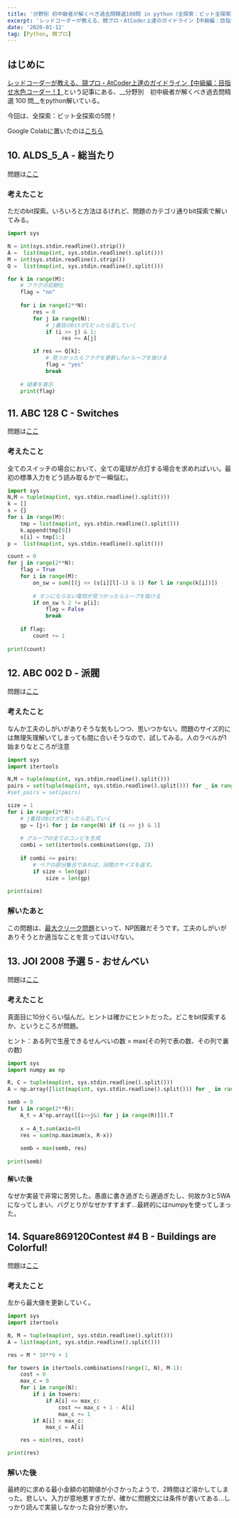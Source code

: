```yaml
---
title: '分野別 初中級者が解くべき過去問精選100問 in python（全探索：ビット全探索）'
excerpt: 'レッドコーダーが教える、競プロ・AtCoder上達のガイドライン【中級編：目指せ水色コーダー！】]という記事にある、初中級者が解くべき過去問精選100 をpython解いている。今回は、全探索：ビット全探索の5問！'
date: '2020-01-12'
tag: [Python, 競プロ]
---
```


## はじめに
[レッドコーダーが教える、競プロ・AtCoder上達のガイドライン【中級編：目指せ水色コーダー！】](https://qiita.com/e869120/items/eb50fdaece12be418faa)という記事にある、__分野別　初中級者が解くべき過去問精選 100 問__をpython解いている。

今回は、全探索：ビット全探索の5問！

Google Colabに置いたのは[こちら](https://colab.research.google.com/drive/1gULeuL1jwRn-k25YFxJP511SXsFaJuQO?usp=sharing)

## 10. ALDS_5_A - 総当たり
問題は[ここ](http://judge.u-aizu.ac.jp/onlinejudge/description.jsp?id=ALDS1_5_A&lang=ja)

### 考えたこと
ただのbit探索。いろいろと方法はるけれど、問題のカテゴリ通りbit探索で解いてみる。

```python
import sys

N = int(sys.stdin.readline().strip())
A =  list(map(int, sys.stdin.readline().split()))
M = int(sys.stdin.readline().strip())
Q =  list(map(int, sys.stdin.readline().split()))

for k in range(M):
    # フラグの初期化
    flag = "no"
    
    for i in range(2**N):
        res = 0
        for j in range(N):
            # j番目のbitが1だったら足していく
            if (i >> j) & 1:
                 res += A[j]

        if res == Q[k]:
            # 見つかったらフラグを更新しforループを抜ける
            flag = "yes"
            break
    
    # 結果を表示
    print(flag)
```

## 11. ABC 128 C - Switches
問題は[ここ](https://atcoder.jp/contests/abc128/tasks/abc128_c)

### 考えたこと
全てのスイッチの場合において、全ての電球が点灯する場合を求めればいい。最初の標準入力をどう読み取るかで一瞬悩む。

```python
import sys
N,M = tuple(map(int, sys.stdin.readline().split()))
k = []
s = {}
for i in range(M):
    tmp = list(map(int, sys.stdin.readline().split()))
    k.append(tmp[0])
    s[i] = tmp[1:]
p =  list(map(int, sys.stdin.readline().split()))

count = 0
for j in range(2**N):
    flag = True
    for i in range(M):
        on_sw = sum([(j >> (s[i][l]-1) & 1) for l in range(k[i])])
        
        # オンにならない電球が見つかったらループを抜ける
        if on_sw % 2 != p[i]:
            flag = False
            break
            
    if flag:
        count += 1
        
print(count)
```

## 12. ABC 002 D - 派閥
問題は[ここ](https://atcoder.jp/contests/abc002/tasks/abc002_4)

### 考えたこと
なんか工夫のしがいがありそうな気もしつつ、思いつかない。問題のサイズ的には無理矢理解いてしまっても間に合いそうなので、試してみる。人のラベルが1始まりなところが注意


```python
import sys
import itertools

N,M = tuple(map(int, sys.stdin.readline().split()))
pairs = set(tuple(map(int, sys.stdin.readline().split())) for _ in range(M))
#set_pairs = set(pairs)

size = 1
for i in range(2**N):
    # j番目のbitが1だったら足していく
    gp = [j+1 for j in range(N) if (i >> j) & 1]
    
    # グループの全てのコンビを生成
    combi = set(itertools.combinations(gp, 2))
    
    if combi <= pairs:
        # ペアの部分集合であれば、派閥のサイズを返す。
        if size < len(gp):
            size = len(gp)
                
print(size)
```

### 解いたあと
この問題は、[最大クリーク問題](https://ja.wikipedia.org/wiki/最大クリーク問題)といって、NP困難だそうです。工夫のしがいがありそうとか適当なことを言ってはいけない。

## 13. JOI 2008 予選 5 - おせんべい

問題は[ここ](https://atcoder.jp/contests/joi2008yo/tasks/joi2008yo_e)

### 考えたこと
真面目に10分くらい悩んだ。ヒントは確かにヒントだった。どこをbit探索するか、というところが問題。

ヒント：ある列で生産できるせんべいの数 = max(その列で表の数、その列で裏の数)

```python
import sys
import numpy as np

R, C = tuple(map(int, sys.stdin.readline().split()))
A = np.array([list(map(int, sys.stdin.readline().split())) for _ in range(R)])

semb = 0
for i in range(2**R):
    A_t = A^np.array([[i>>j&1 for j in range(R)]]).T
    
    x = A_t.sum(axis=0)
    res = sum(np.maximum(x, R-x))
    
    semb = max(semb, res)
    
print(semb)
```

#### 解いた後
なぜか実装で非常に苦労した。愚直に書き過ぎたら遅過ぎたし、何故か3と5WAになってしまい、バグとりがなぜかすすまず...最終的にはnumpyを使ってしまった。

## 14. Square869120Contest #4 B - Buildings are Colorful!
問題は[ここ](https://atcoder.jp/contests/s8pc-4/tasks/s8pc_4_b)

### 考えたこと
左から最大値を更新していく。

```python
import sys
import itertools

N, M = tuple(map(int, sys.stdin.readline().split()))
A = list(map(int, sys.stdin.readline().split()))

res = M * 10**9 + 1

for towers in itertools.combinations(range(1, N), M-1):
    cost = 0
    max_c = 0
    for i in range(N):
        if i in towers:
            if A[i] <= max_c:
                cost += max_c + 1 - A[i]
                max_c += 1
        if A[i] > max_c:
            max_c = A[i]

    res = min(res, cost)

print(res)

```

### 解いた後
最終的に求める最小金額の初期値が小さかったようで、2時間ほど溶かしてしまった。悲しい。入力が意地悪すぎたが、確かに問題文には条件が書いてある...しっかり読んで実装しなかった自分が悪いか。
